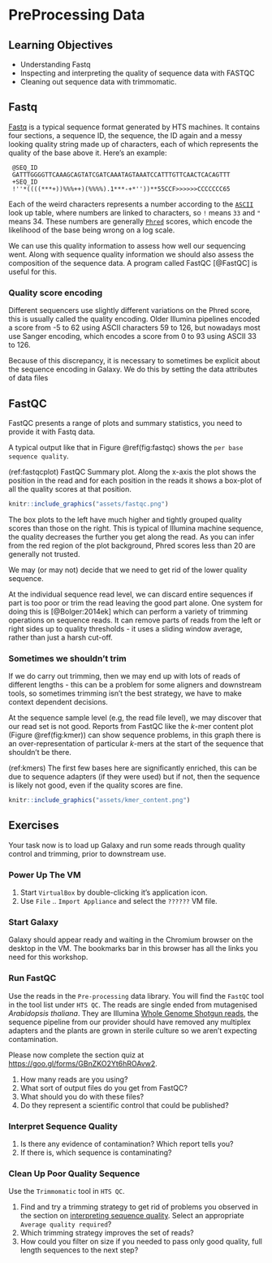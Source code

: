 # PreProcessing Data

## Learning Objectives

  * Understanding Fastq
  * Inspecting and interpreting the quality of sequence data with FASTQC
  * Cleaning out sequence data with trimmomatic.

## Fastq

[Fastq](https://en.wikipedia.org/wiki/FASTQ_format) is a typical sequence format generated by HTS machines. It contains four sections, a sequence ID, the sequence, the ID again and a messy looking quality string made up of characters, each of which represents the quality of the base above it. Here's an example:

``` 
 @SEQ_ID
 GATTTGGGGTTCAAAGCAGTATCGATCAAATAGTAAATCCATTTGTTCAACTCACAGTTT
 +SEQ_ID
 !''*((((***+))%%%++)(%%%%).1***-+*''))**55CCF>>>>>>CCCCCCC65
```

Each of the weird characters represents a number according to the [`ASCII`](https://en.wikipedia.org/wiki/ASCII) look up table, where numbers are linked to characters, so `!` means `33` and `"` means 34. These numbers are generally [`Phred`](https://en.wikipedia.org/wiki/Phred_quality_score) scores, which encode the likelihood of the base being wrong on a log scale.

We can use this quality information to assess how well our sequencing went. Along with sequence quality information we should also assess the composition of the sequence data. A program called FastQC [@FastQC] is useful for this.

### Quality score encoding 

Different sequencers use slightly different variations on the Phred score, this is usually called the quality encoding. Older Illumina pipelines encoded a score from -5 to 62 using ASCII characters 59 to 126, but nowadays most use Sanger encoding, which encodes a score from 0 to 93 using ASCII 33 to 126.

Because of this discrepancy, it is necessary to sometimes be explicit about the sequence encoding in Galaxy. We do this by setting the data attributes of data files

## FastQC

FastQC presents a range of plots and summary statistics, you need to provide it with Fastq data.

A typical output like that in Figure \@ref(fig:fastqc) shows the `per base sequence quality`. 

(ref:fastqcplot) FastQC Summary plot. Along the x-axis the plot shows the position in the read and for each position in the reads it shows a box-plot of all the quality scores at that position. 

```r
knitr::include_graphics("assets/fastqc.png")
```

The box plots to the left have much higher and tightly grouped quality scores than those on the right. This is typical of Illumina machine sequence, the quality decreases the further you get along the read. As you can infer from the red region of the plot background, Phred scores less than 20 are generally not trusted.

We may (or may not) decide that we need to get rid of the lower quality sequence. 

At the individual sequence read level, we can discard entire sequences if part is too poor or trim the read leaving the good part alone. One system for doing this is [@Bolger:2014ek] which can perform a variety of trimming operations on sequence reads.  It can remove parts of reads from the left or right sides up to quality thresholds - it uses a sliding window average, rather than just a harsh cut-off. 

### Sometimes we shouldn't trim

If we do carry out trimming, then we may end up with lots of reads of different lengths - this can be a problem for some aligners and downstream tools, so sometimes trimming isn't the best strategy, we have to make context dependent decisions.

At the sequence sample level (e.g, the read file level), we may discover that our read set is not good. Reports from FastQC like the _k_-mer content plot (Figure \@ref(fig:kmer)) can show sequence problems, in this graph there is an over-representation of particular _k_-mers at the start of the sequence that shouldn't be there.

(ref:kmers) The first few bases here are significantly enriched, this can be due to sequence adapters (if they were used) but if not, then the sequence is likely not good, even if the quality scores are fine.

```r
knitr::include_graphics("assets/kmer_content.png")
```

## Exercises

Your task now is to load up Galaxy and run some reads through quality control and trimming, prior to downstream use.
  
### Power Up The VM

  1. Start  `VirtualBox` by double-clicking it's application icon.
  2. Use `File` .. `Import Appliance` and select the `??????` VM file.

### Start Galaxy

Galaxy should appear ready and waiting in the Chromium browser on the desktop in the VM. The bookmarks bar in this browser has all the links you need for this workshop.

### Run FastQC

Use the reads in the `Pre-processing` data library. You will find the `FastQC` tool in the tool list under `HTS QC`.
The reads are single ended from mutagenised _Arabidopsis thaliana_. They are Illumina [Whole Genome Shotgun reads](https://en.wikipedia.org/wiki/Shotgun_sequencing), the sequence pipeline from our provider should have removed any multiplex adapters and the plants are grown in sterile culture so we aren't expecting contamination.

Please now complete the section quiz at [https://goo.gl/forms/GBnZKO2Yt6hROAvw2](https://goo.gl/forms/GBnZKO2Yt6hROAvw2).

 1. How many reads are you using?
 2. What sort of output files do you get from FastQC?
 3. What should you do with these files? 
 4. Do they represent a scientific control that could be published?

### Interpret Sequence Quality {#qualprac}

 1. Is there any evidence of contamination? Which report tells you?
 2. If there is, which sequence is contaminating?

### Clean Up Poor Quality Sequence

Use the `Trimmomatic` tool in `HTS QC`. 

 1. Find and try a trimming strategy to get rid of problems you observed in the section on [interpreting sequence quality](#qualprac). Select an appropriate `Average quality required`?
 2. Which trimming strategy improves the set of reads?
 3. How could you filter on size if you needed to pass only good quality, full length sequences to the next step?
